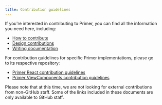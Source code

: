 ```yaml
---
title: Contribution guidelines
---
```


If you're interested in contributing to Primer, you can find all the information you need here, including:

- [How to contribute](/guides/contribute/how-to-contribute)
- [Design contributions](/guides/contribute/design)
- [Writing documentation](/guides/contribute/documentation)

For contribution guidelines for specific Primer implementations, please go to its respective repository:

- [Primer React contribution guidelines](https://github.com/primer/react/blob/main/contributor-docs/CONTRIBUTING.md)
- [Primer ViewComponents contribution guidelines](https://primer.style/view-components/contributing)

<Note>
  Please note that at this time, we are not looking for external contributions from non-GitHub staff. Some of the links
  included in these documents are only available to GitHub staff.
</Note>
